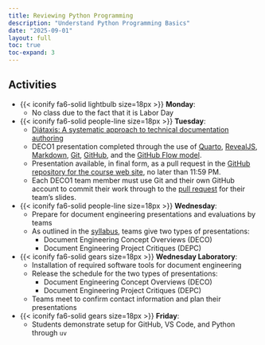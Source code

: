 ```yaml
---
title: Reviewing Python Programming
description: "Understand Python Programming Basics"
date: "2025-09-01"
layout: full
toc: true
toc-expand: 3
---
```


## Activities

- {{< iconify fa6-solid lightbulb size=18px >}} **Monday**:
  - No class due to the fact that it is Labor Day
- {{< iconify fa6-solid people-line size=18px >}} **Tuesday**:
  - [Diátaxis: A systematic approach to technical documentation authoring]()
  - DECO1 presentation completed through the use of
  [Quarto](https://quarto.org/), [RevealJS](https://revealjs.com/),
  [Markdown](https://www.markdownguide.org/), [Git](https://git-scm.com/),
  [GitHub](https://github.com/), and the [GitHub Flow
  model](https://docs.github.com/en/get-started/quickstart/github-flow).
  - Presentation available, in final form, as a pull request in the [GitHub
  repository for the course web
  site](https://github.com/prosegrammers/www.prosegrammers.com), no later than
  11:59 PM.
  - Each DECO1 team member must use Git and their own GitHub account to commit
  their work through to the [pull
  request](https://docs.github.com/en/pull-requests/collaborating-with-pull-requests/proposing-changes-to-your-work-with-pull-requests/about-pull-requests)
  for their team's slides.

- {{< iconify fa6-solid people-line size=18px >}} **Wednesday**:
  - Prepare for document engineering presentations and evaluations by teams
  - As outlined in the [syllabus](../../syllabus/index.qmd), teams give two
  types of presentations:
     - Document Engineering Concept Overviews (DECO)
     - Document Engineering Project Critiques (DEPC)
- {{< iconify fa6-solid gears size=18px >}} **Wednesday Laboratory**:
  - Installation of required software tools for document engineering
  - Release the schedule for the two types of presentations:
     - Document Engineering Concept Overviews (DECO)
     - Document Engineering Project Critiques (DEPC)
  - Teams meet to confirm contact information and plan their presentations
- {{< iconify fa6-solid gears size=18px >}} **Friday**:
  - Students demonstrate setup for GitHub, VS Code, and Python through `uv`
